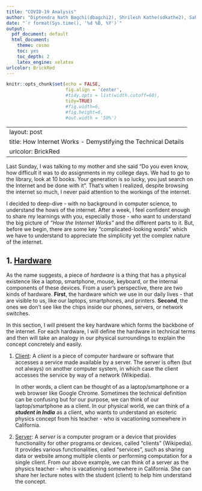```yaml
---
title: "COVID-19 Analysis"
author: "Diptendra Nath Bagchi(dbagchi2), Shrilesh Kathe(sdkathe2), Sahil Wadhwa(sahilw2)"
date: "`r format(Sys.time(), '%d %B, %Y')`"
output:
  pdf_document: default
  html_document: 
    theme: cosmo
    toc: yes
    toc_depth: 2
    latex_engine: xelatex
urlcolor: BrickRed
---
```


```r
knitr::opts_chunk$set(echo = FALSE, 
                      fig.align = 'center', 
                      #tidy.opts = list(width.cutoff=60),
                      tidy=TRUE)
                      #fig.width=6, 
                      #fig.height=6, 
                      #out.width = '50%')
```

---
layout: post
title: How Internet Works - Demystifying the Technical Details
urlcolor: BrickRed
---

Last Sunday, I was talking to my mother and she said "Do you even know, how difficult it was to do assignments in my college days. We had to go to the library, look at 10 books. Your generation is so lucky, you just search on the Internet and be done with it". That's when I realized, despite browsing the internet so much, I never paid attention to the workings of the internet. 

I decided to deep-dive - with no background in computer science, to understand the hows of the internet. After a week, I feel confident enough to share my learnings with you, especially those - who want to understand the big picture of _"How the Internet Works"_ and the different parts to it. But, before we begin, there are some key "complicated-looking words" which we have to understand to appreciate the simplicity yet the complex nature of the internet. 

## 1. [Hardware](https://en.wikipedia.org/wiki/Computer_hardware)

As the name suggests, a piece of _hardware_ is a thing that has a physical existence like a laptop, smartphone, mouse, keyboard, or the internal components of these devices. From a user's perspective, there are two kinds of hardware. **First**, the hardware which we use in our daily lives - that are visible to us, like our laptops, smartphones, and printers. **Second**, the ones we don't see like the chips inside our phones, servers, or network switches. 

In this section, I will present the key hardware which forms the backbone of the internet. For each hardware, I will define the hardware in technical terms and then will take an analogy in our physical surroundings to explain the concept concretely and easily.

  1. [Client](https://en.wikipedia.org/wiki/Client_(computing)#:~:text=A%20client%20is%20a%20piece,by%20way%20of%20a%20network): A _client_ is a piece of computer hardware or software that accesses a service made available by a server. The server is often (but not always) on another computer system, in which case the client accesses the service by way of a network (Wikipedia).
  
     In other words, a client can be thought of as a laptop/smartphone or a web browser like Google Chrome. Sometimes the technical definition can be confusing but for our purpose, we can think of our laptop/smartphone as a client. In our physical world, we can think of a _**student in India**_ as a client, who wants to understand an esoteric physics concept from his teacher - who is vacationing somewhere in California. 
  
  2. [Server](https://en.wikipedia.org/wiki/Server_(computing)): A _server_ is a computer program or a device that provides functionality for other programs or devices, called "clients" (Wikipedia). It provides various functionalities, called "services", such as sharing data or website among multiple clients or performing computation for a single client. 
  From our above example, we can think of a server as the physics teacher - who is vacationing somewhere in California. She can share her lecture notes with the student (client) to help him understand the concept. 

